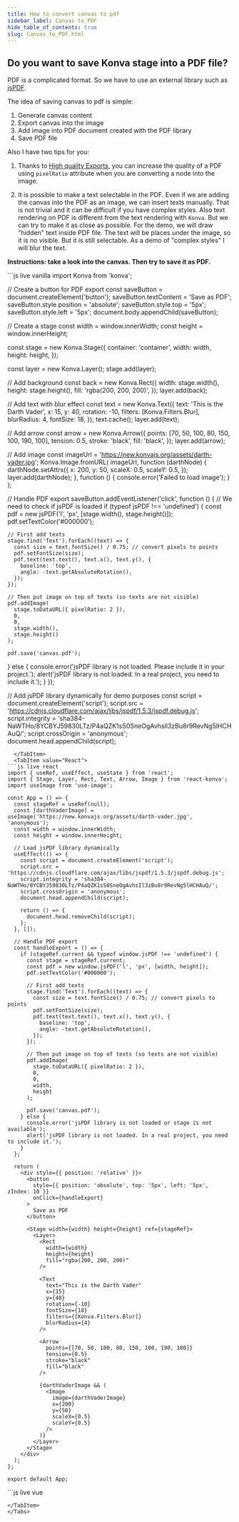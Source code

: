 ```yaml
---
title: How to convert canvas to pdf
sidebar_label: Canvas to PDF
hide_table_of_contents: true
slug: Canvas_to_PDF.html
---
```


## Do you want to save Konva stage into a PDF file?

PDF is a complicated format. So we have to use an external library such as [jsPDF](https://parall.ax/products/jspdf).

The idea of saving canvas to pdf is simple:

1. Generate canvas content
2. Export canvas into the image
3. Add image into PDF document created with the PDF library
4. Save PDF file

Also I have two tips for you:

1. Thanks to [High quality Exports](/docs/data_and_serialization/High-Quality-Export.html), you can increase the quality of a PDF using `pixelRatio` attribute when you are converting a node into the image.

2. It is possible to make a text selectable in the PDF. Even if we are adding the canvas into the PDF as an image, we can insert texts manually. That is not trivial and it can be difficult if you have complex styles. Also text rendering on PDF is different from the text rendering with `Konva`. But we can try to make it as close as possible. For the demo, we will draw "hidden" text inside PDF file. The text will be places under the image, so it is no visible. But it is still selectable. As a demo of "complex styles" I will blur the text.


**Instructions: take a look into the canvas. Then try to save it as PDF.**

<Tabs>
  <TabItem value="Vanilla" default>
```js live vanilla
import Konva from 'konva';

// Create a button for PDF export
const saveButton = document.createElement('button');
saveButton.textContent = 'Save as PDF';
saveButton.style.position = 'absolute';
saveButton.style.top = '5px';
saveButton.style.left = '5px';
document.body.appendChild(saveButton);

// Create a stage
const width = window.innerWidth;
const height = window.innerHeight;

const stage = new Konva.Stage({
  container: 'container',
  width: width,
  height: height,
});

const layer = new Konva.Layer();
stage.add(layer);

// Add background
const back = new Konva.Rect({
  width: stage.width(),
  height: stage.height(),
  fill: 'rgba(200, 200, 200)',
});
layer.add(back);

// Add text with blur effect
const text = new Konva.Text({
  text: 'This is the Darth Vader',
  x: 15,
  y: 40,
  rotation: -10,
  filters: [Konva.Filters.Blur],
  blurRadius: 4,
  fontSize: 18,
});
text.cache();
layer.add(text);

// Add arrow
const arrow = new Konva.Arrow({
  points: [70, 50, 100, 80, 150, 100, 190, 100],
  tension: 0.5,
  stroke: 'black',
  fill: 'black',
});
layer.add(arrow);

// Add image
const imageUrl = 'https://new.konvajs.org/assets/darth-vader.jpg';
Konva.Image.fromURL(
  imageUrl,
  function (darthNode) {
    darthNode.setAttrs({
      x: 200,
      y: 50,
      scaleX: 0.5,
      scaleY: 0.5,
    });
    layer.add(darthNode);
  },
  function () {
    console.error('Failed to load image');
  }
);

// Handle PDF export
saveButton.addEventListener('click', function () {
  // We need to check if jsPDF is loaded
  if (typeof jsPDF !== 'undefined') {
    const pdf = new jsPDF('l', 'px', [stage.width(), stage.height()]);
    pdf.setTextColor('#000000');
    
    // First add texts
    stage.find('Text').forEach((text) => {
      const size = text.fontSize() / 0.75; // convert pixels to points
      pdf.setFontSize(size);
      pdf.text(text.text(), text.x(), text.y(), {
        baseline: 'top',
        angle: -text.getAbsoluteRotation(),
      });
    });

    // Then put image on top of texts (so texts are not visible)
    pdf.addImage(
      stage.toDataURL({ pixelRatio: 2 }),
      0,
      0,
      stage.width(),
      stage.height()
    );

    pdf.save('canvas.pdf');
  } else {
    console.error('jsPDF library is not loaded. Please include it in your project.');
    alert('jsPDF library is not loaded. In a real project, you need to include it.');
  }
});

// Add jsPDF library dynamically for demo purposes
const script = document.createElement('script');
script.src = 'https://cdnjs.cloudflare.com/ajax/libs/jspdf/1.5.3/jspdf.debug.js';
script.integrity = 'sha384-NaWTHo/8YCBYJ59830LTz/P4aQZK1sS0SneOgAvhsIl3zBu8r9RevNg5lHCHAuQ/';
script.crossOrigin = 'anonymous';
document.head.appendChild(script);
```
  </TabItem>
  <TabItem value="React">
```js live react
import { useRef, useEffect, useState } from 'react';
import { Stage, Layer, Rect, Text, Arrow, Image } from 'react-konva';
import useImage from 'use-image';

const App = () => {
  const stageRef = useRef(null);
  const [darthVaderImage] = useImage('https://new.konvajs.org/assets/darth-vader.jpg', 'anonymous');
  const width = window.innerWidth;
  const height = window.innerHeight;
  
  // Load jsPDF library dynamically
  useEffect(() => {
    const script = document.createElement('script');
    script.src = 'https://cdnjs.cloudflare.com/ajax/libs/jspdf/1.5.3/jspdf.debug.js';
    script.integrity = 'sha384-NaWTHo/8YCBYJ59830LTz/P4aQZK1sS0SneOgAvhsIl3zBu8r9RevNg5lHCHAuQ/';
    script.crossOrigin = 'anonymous';
    document.head.appendChild(script);
    
    return () => {
      document.head.removeChild(script);
    };
  }, []);
  
  // Handle PDF export
  const handleExport = () => {
    if (stageRef.current && typeof window.jsPDF !== 'undefined') {
      const stage = stageRef.current;
      const pdf = new window.jsPDF('l', 'px', [width, height]);
      pdf.setTextColor('#000000');
      
      // First add texts
      stage.find('Text').forEach((text) => {
        const size = text.fontSize() / 0.75; // convert pixels to points
        pdf.setFontSize(size);
        pdf.text(text.text(), text.x(), text.y(), {
          baseline: 'top',
          angle: -text.getAbsoluteRotation(),
        });
      });

      // Then put image on top of texts (so texts are not visible)
      pdf.addImage(
        stage.toDataURL({ pixelRatio: 2 }),
        0,
        0,
        width,
        height
      );

      pdf.save('canvas.pdf');
    } else {
      console.error('jsPDF library is not loaded or stage is not available');
      alert('jsPDF library is not loaded. In a real project, you need to include it.');
    }
  };
  
  return (
    <div style={{ position: 'relative' }}>
      <button 
        style={{ position: 'absolute', top: '5px', left: '5px', zIndex: 10 }}
        onClick={handleExport}
      >
        Save as PDF
      </button>
      
      <Stage width={width} height={height} ref={stageRef}>
        <Layer>
          <Rect
            width={width}
            height={height}
            fill="rgba(200, 200, 200)"
          />
          
          <Text
            text="This is the Darth Vader"
            x={15}
            y={40}
            rotation={-10}
            fontSize={18}
            filters={[Konva.Filters.Blur]}
            blurRadius={4}
          />
          
          <Arrow
            points={[70, 50, 100, 80, 150, 100, 190, 100]}
            tension={0.5}
            stroke="black"
            fill="black"
          />
          
          {darthVaderImage && (
            <Image
              image={darthVaderImage}
              x={200}
              y={50}
              scaleX={0.5}
              scaleY={0.5}
            />
          )}
        </Layer>
      </Stage>
    </div>
  );
};

export default App;
```
  </TabItem>
  <TabItem value="Vue">
```js live vue
<template>
  <div style="position: relative">
    <button 
      style="position: absolute; top: 5px; left: 5px; z-index: 10"
      @click="handleExport"
    >
      Save as PDF
    </button>
    
    <v-stage ref="stageRef" :config="stageConfig">
      <v-layer>
        <v-rect :config="backgroundConfig" />
        
        <v-text ref="textRef" :config="textConfig" />
        
        <v-arrow :config="arrowConfig" />
        
        <v-image 
          v-if="darthVaderImage"
          :config="imageConfig" 
        />
      </v-layer>
    </v-stage>
  </div>
</template>

<script setup>
import { ref, onMounted, onUnmounted, computed } from 'vue';
import Konva from 'konva';
import { useImage } from 'vue-konva';

const stageRef = ref(null);
const textRef = ref(null);
const [darthVaderImage] = useImage('https://new.konvajs.org/assets/darth-vader.jpg', 'anonymous');
const width = window.innerWidth;
const height = window.innerHeight;

// Stage configuration
const stageConfig = {
  width,
  height
};

// Background configuration
const backgroundConfig = {
  width,
  height,
  fill: 'rgba(200, 200, 200)'
};

// Text configuration
const textConfig = {
  text: 'This is the Darth Vader',
  x: 15,
  y: 40,
  rotation: -10,
  fontSize: 18,
  filters: [Konva.Filters.Blur],
  blurRadius: 4
};

// Arrow configuration
const arrowConfig = {
  points: [70, 50, 100, 80, 150, 100, 190, 100],
  tension: 0.5,
  stroke: 'black',
  fill: 'black'
};

// Image configuration
const imageConfig = computed(() => ({
  image: darthVaderImage.value,
  x: 200,
  y: 50,
  scaleX: 0.5,
  scaleY: 0.5
}));

// Load jsPDF library
onMounted(() => {
  // Load jsPDF library
  const script = document.createElement('script');
  script.src = 'https://cdnjs.cloudflare.com/ajax/libs/jspdf/1.5.3/jspdf.debug.js';
  script.integrity = 'sha384-NaWTHo/8YCBYJ59830LTz/P4aQZK1sS0SneOgAvhsIl3zBu8r9RevNg5lHCHAuQ/';
  script.crossOrigin = 'anonymous';
  document.head.appendChild(script);
  
  // Cache text for blur filter to work
  if (textRef.value) {
    textRef.value.getNode().cache();
  }
});

onUnmounted(() => {
  // Cleanup script
  const script = document.querySelector('script[src*="jspdf"]');
  if (script) {
    document.head.removeChild(script);
  }
});

// Handle PDF export
const handleExport = () => {
  if (stageRef.value && typeof window.jsPDF !== 'undefined') {
    const stage = stageRef.value.getNode();
    const pdf = new window.jsPDF('l', 'px', [width, height]);
    pdf.setTextColor('#000000');
    
    // First add texts
    stage.find('Text').forEach((text) => {
      const size = text.fontSize() / 0.75; // convert pixels to points
      pdf.setFontSize(size);
      pdf.text(text.text(), text.x(), text.y(), {
        baseline: 'top',
        angle: -text.getAbsoluteRotation(),
      });
    });

    // Then put image on top of texts (so texts are not visible)
    pdf.addImage(
      stage.toDataURL({ pixelRatio: 2 }),
      0,
      0,
      width,
      height
    );

    pdf.save('canvas.pdf');
  } else {
    console.error('jsPDF library is not loaded or stage is not available');
    alert('jsPDF library is not loaded. In a real project, you need to include it.');
  }
};
</script> 
```
</TabItem>
</Tabs>